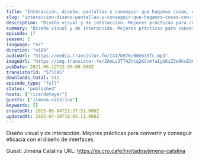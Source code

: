 ```yaml
---
title: "Interacción, diseño, pantallas y conseguir que hagamos cosas, con Jimena Catalina"
slug: "interaccion-diseno-pantallas-y-conseguir-que-hagamos-cosas-con-jimena-catalina"
description: "Diseño visual y de interacción. Mejores prácticas para convertir y conseguir eficacia con el diseño de interfaces.\n\nGuest: Jimena Catalina\nURL: https://es.cro.cafe/invitados/jimena-catalina"
summary: "Diseño visual y de interacción. Mejores prácticas para convertir y conseguir eficacia con el diseño de interfaces."
episode: 17
season: 1
language: "es"
duration: "4109"
audioUrl: "https://media.transistor.fm/1417b976/00eb39fc.mp3"
imageUrl: "https://img.transistor.fm/ZAmLv3TTAZttq2KCnmfaIg1KzZ3e9kcEQ0GOPjmbHrg/rs:fill:3000:3000:1/q:60/aHR0cHM6Ly9pbWct/dXBsb2FkLXByb2R1/Y3Rpb24udHJhbnNp/c3Rvci5mbS8yODdh/OTRlODc0OWFkMTYx/ZjhmMTg0YWI0OTcz/MWIxNC5qcGc.webp"
pubDate: 2021-06-22T22:00:00.000Z
transistorId: "575595"
downloads_total: 912
episode_type: "full"
status: "published"
hosts: ["ricardotayar"]
guests: ["jimena-catalina"]
keywords: []
createdAt: 2025-06-04T21:37:51.000Z
updatedAt: 2025-07-20T18:05:11.000Z
---
```


Diseño visual y de interacción. Mejores prácticas para convertir y conseguir eficacia con el diseño de interfaces.

Guest: Jimena Catalina
URL: https://es.cro.cafe/invitados/jimena-catalina
